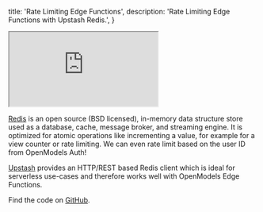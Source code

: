 
  title: 'Rate Limiting Edge Functions',
  description: 'Rate Limiting Edge Functions with Upstash Redis.',
}

<div class="video-container">
  <iframe
    src="https://www.youtube-nocookie.com/embed/o4ooiE-SdUg"
    frameBorder="1"
    allow="accelerometer; autoplay; clipboard-write; encrypted-media; gyroscope; picture-in-picture"
    allowFullScreen
  ></iframe>
</div>

[Redis](https://redis.io/docs/about/) is an open source (BSD licensed), in-memory data structure store used as a database, cache, message broker, and streaming engine. It is optimized for atomic operations like incrementing a value, for example for a view counter or rate limiting. We can even rate limit based on the user ID from OpenModels Auth!

[Upstash](https://upstash.com/) provides an HTTP/REST based Redis client which is ideal for serverless use-cases and therefore works well with OpenModels Edge Functions.

Find the code on [GitHub](https://github.com/supabase/supabase/tree/master/examples/edge-functions/supabase/functions/upstash-redis-ratelimit).


